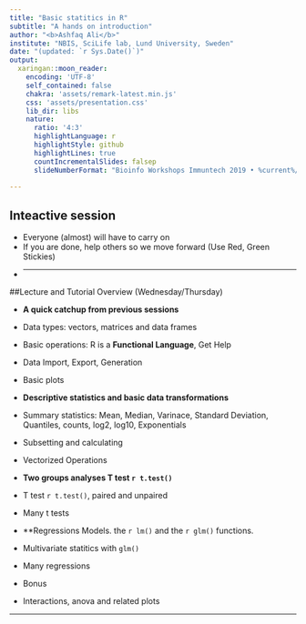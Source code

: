 ```yaml
---
title: "Basic statitics in R"
subtitle: "A hands on introduction"
author: "<b>Ashfaq Ali</b>"
institute: "NBIS, SciLife lab, Lund University, Sweden"
date: "(updated: `r Sys.Date()`)"
output:
  xaringan::moon_reader:
    encoding: 'UTF-8'
    self_contained: false
    chakra: 'assets/remark-latest.min.js'
    css: 'assets/presentation.css'
    lib_dir: libs
    nature:
      ratio: '4:3'
      highlightLanguage: r
      highlightStyle: github
      highlightLines: true
      countIncrementalSlides: falsep
      slideNumberFormat: "Bioinfo Workshops Immuntech 2019 • %current%/%total%"
       
---
```

## Inteactive session

 - Everyone (almost) will have to carry on
 - If you are done, help others so we move forward (Use Red, Green Stickies)
 - 
---

##Lecture and Tutorial Overview (Wednesday/Thursday)

 - **A quick catchup from previous sessions**
  - Data types: vectors, matrices and data frames
  - Basic operations: R is a **Functional Language**, Get Help
  - Data Import, Export, Generation
  - Basic plots
  
 - **Descriptive statistics and basic data transformations**
  - Summary statistics: Mean, Median, Varinace, Standard Deviation,
    Quantiles, counts, log2, log10, Exponentials
  - Subsetting and calculating
  - Vectorized Operations
 
 - **Two groups analyses T test `r t.test()`**
  - T test `r t.test()`, paired and unpaired
  - Many t tests
  
 - **Regressions Models. the `r lm()` and the `r glm()` functions.
  - Multivariate statitics with `glm()`
  - Many regressions

 - Bonus 
  - Interactions, anova and related plots


---
  
